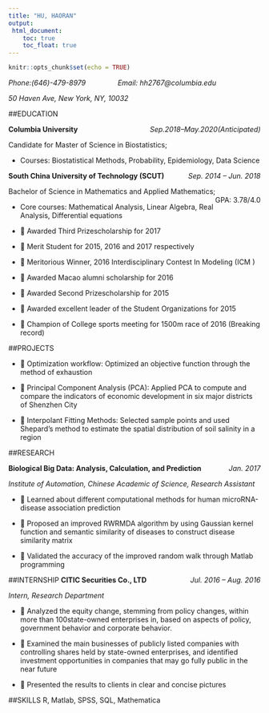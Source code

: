 ```yaml
---
title: "HU, HAORAN"
output: 
 html_document:
    toc: true
    toc_float: true
---
```


```r
knitr::opts_chunk$set(echo = TRUE)
```



_Phone:(646)-479-8979_	 &emsp;&emsp;&emsp;&emsp;   _Email: hh2767@columbia.edu_

_50 Haven Ave, New York, NY, 10032_

##EDUCATION

**Columbia University**                [_Sep.2018–May.2020(Anticipated)_]{style="float:right"}

Candidate for Master of Science in Biostatistics;

* Courses: Biostatistical Methods, Probability, Epidemiology, Data Science

**South China University of Technology (SCUT)**[ _Sep. 2014 – Jun. 2018_]{style="float:right"}		    

Bachelor of Science in Mathematics and Applied Mathematics;[ GPA: 3.78/4.0]{style="float:right"}

* Core courses: Mathematical Analysis, Linear Algebra, Real Analysis, Differential equations


* 	Awarded Third Prizescholarship for 2017

* 	Merit Student for 2015, 2016 and 2017 respectively

* 	Meritorious Winner, 2016 Interdisciplinary Contest In Modeling (ICM
)
* 	Awarded Macao alumni scholarship for 2016

* 	Awarded Second Prizescholarship for 2015

* 	Awarded excellent leader of the Student Organizations for 2015

* 	Champion of College sports meeting for 1500m race of 2016 (Breaking record)

##PROJECTS

* 	Optimization workflow: Optimized an objective function through the method of exhaustion

* 	Principal Component Analysis (PCA): Applied PCA to compute and compare the indicators of economic development in six major districts of Shenzhen City

* 	Interpolant Fitting Methods: Selected sample points and used Shepard’s method to estimate the spatial distribution of soil salinity in a region

##RESEARCH

**Biological Big Data: Analysis, Calculation, and Prediction** [_Jan. 2017_]{style="float:right"}          

_Institute of Automation, Chinese Academic of Science, Research Assistant_

* 	Learned about different computational methods for human microRNA-disease association prediction 

* 	Proposed an improved RWRMDA algorithm by using Gaussian kernel function and semantic similarity of diseases to construct disease similarity matrix

* 	Validated the accuracy of the improved random walk through Matlab programming

##INTERNSHIP
**CITIC Securities Co., LTD**[_Jul. 2016 – Aug. 2016_]{style="float:right"}				               

_Intern, Research Department_

* 	Analyzed the equity change, stemming from policy changes, within more than 100state-owned enterprises in, based on aspects of policy, government behavior and corporate behavior.

* 	Examined the main businesses of publicly listed companies with controlling shares held by state-owned enterprises, and identified investment opportunities in companies that may go fully public in the near future

* 	Presented the results to clients in clear and concise pictures

##SKILLS
R, Matlab, SPSS, SQL, Mathematica
